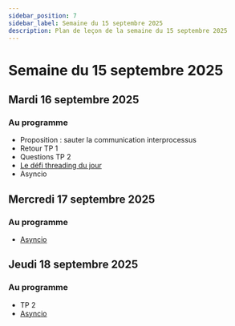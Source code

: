 ```yaml
---
sidebar_position: 7
sidebar_label: Semaine du 15 septembre 2025
description: Plan de leçon de la semaine du 15 septembre 2025
---
```


# Semaine du 15 septembre 2025

## Mardi 16 septembre 2025

### Au programme

- Proposition : sauter la communication interprocessus
- Retour TP 1
- Questions TP 2
- [Le défi threading du jour](https://github.com/archambaultv-prof/2025E-420-920-MA-Thread)
- Asyncio

## Mercredi 17 septembre 2025

### Au programme

- [Asyncio](https://archambaultv-prof.github.io/programmation-python/docs/category/asyncio)

## Jeudi 18 septembre 2025

### Au programme

- TP 2
- [Asyncio](https://archambaultv-prof.github.io/programmation-python/docs/category/asyncio)
